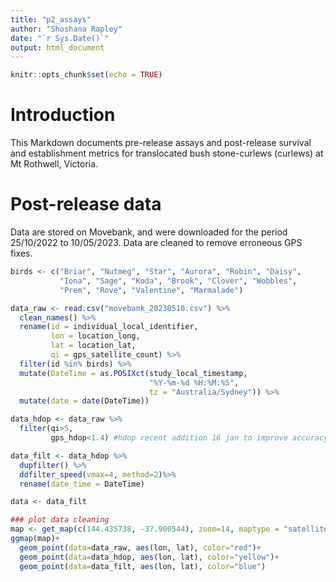 ```yaml
---
title: "p2_assays"
author: "Shoshana Rapley"
date: "`r Sys.Date()`"
output: html_document
---
```


```r
knitr::opts_chunk$set(echo = TRUE)
```

# Introduction

This Markdown documents pre-release assays and post-release survival and establishment metrics for translocated
bush stone-curlews (curlews) at Mt Rothwell, Victoria. 

# Post-release data

Data are stored on Movebank, and were downloaded for the period 25/10/2022 to 10/05/2023. Data are cleaned to 
remove erroneous GPS fixes. 

```r

birds <- c("Briar", "Nutmeg", "Star", "Aurora", "Robin", "Daisy",
           "Iona", "Sage", "Koda", "Brook", "Clover", "Wobbles",
           "Prem", "Rove", "Valentine", "Marmalade")

data_raw <- read.csv("movebank_20230510.csv") %>%
  clean_names() %>%
  rename(id = individual_local_identifier,
         lon = location_long,
         lat = location_lat,
         qi = gps_satellite_count) %>%
  filter(id %in% birds) %>%
  mutate(DateTime = as.POSIXct(study_local_timestamp,
                               "%Y-%m-%d %H:%M:%S",
                               tz = "Australia/Sydney")) %>%
  mutate(date = date(DateTime))

data_hdop <- data_raw %>%
  filter(qi>5,
         gps_hdop<1.4) #hdop recent addition 16 jan to improve accuracy

data_filt <- data_hdop %>%
  dupfilter() %>%
  ddfilter_speed(vmax=4, method=2)%>%
  rename(date_time = DateTime)

data <- data_filt

### plot data cleaning
map <- get_map(c(144.435738, -37.900544), zoom=14, maptype = "satellite")
ggmap(map)+
  geom_point(data=data_raw, aes(lon, lat), color="red")+
  geom_point(data=data_hdop, aes(lon, lat), color="yellow")+
  geom_point(data=data_filt, aes(lon, lat), color="blue")


```

